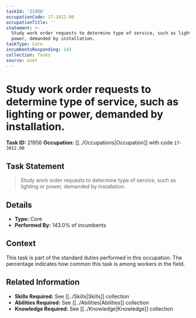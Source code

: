 ```yaml
---
taskId: '21956'
occupationCode: 17-3012.00
occupationTitle: ''
statement: >-
  Study work order requests to determine type of service, such as lighting or
  power, demanded by installation.
taskType: Core
incumbentsResponding: 143
collection: Tasks
source: onet
---
```

# Study work order requests to determine type of service, such as lighting or power, demanded by installation.

**Task ID:** 21956
**Occupation:** [[../Occupations|Occupation]] with code `17-3012.00`

## Task Statement

> Study work order requests to determine type of service, such as lighting or power, demanded by installation.

## Details

- **Type:** Core
- **Performed By:** 143.0% of incumbents

## Context

This task is part of the standard duties performed in this occupation. The percentage indicates how common this task is among workers in the field.

## Related Information

- **Skills Required:** See [[../Skills|Skills]] collection
- **Abilities Required:** See [[../Abilities|Abilities]] collection
- **Knowledge Required:** See [[../Knowledge|Knowledge]] collection
